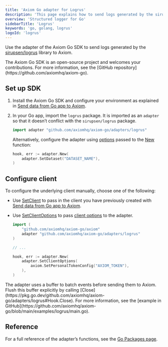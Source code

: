 ```yaml
---
title: 'Axiom Go adapter for Logrus'
description: 'This page explains how to send logs generated by the sirupsen/logrus library to Axiom.'
overview: 'Structured logger for Go'
sidebarTitle: 'Logrus'
keywords: 'go, golang, logrus'
logoId: 'logrus'
---
```



Use the adapter of the Axiom Go SDK to send logs generated by the [sirupsen/logrus](https://github.com/sirupsen/logrus) library to Axiom.

<Note>
The Axiom Go SDK is an open-source project and welcomes your contributions. For more information, see the [GitHub repository](https://github.com/axiomhq/axiom-go).
</Note>

<Prerequisites />

## Set up SDK

1. Install the Axiom Go SDK and configure your environment as explained in [Send data from Go app to Axiom](/guides/go).
1. In your Go app, import the `logrus` package. It is imported as an `adapter` so that it doesn’t conflict with the `sirupsen/logrus` package.

    ```go
    import adapter "github.com/axiomhq/axiom-go/adapters/logrus"
    ```

    Alternatively, configure the adapter using [options](https://pkg.go.dev/github.com/axiomhq/axiom-go/adapters/logrus#Option) passed to the [New](https://pkg.go.dev/github.com/axiomhq/axiom-go/adapters/logrus#New) function:

    ```go
    hook, err := adapter.New(
        adapter.SetDataset("DATASET_NAME"),
    )
    ```

    <ReplaceDataset />

## Configure client

To configure the underlying client manually, choose one of the following:

- Use [SetClient](https://pkg.go.dev/github.com/axiomhq/axiom-go/adapters/logrus#SetClient) to pass in the client you have previously created with [Send data from Go app to Axiom](/guides/go).
- Use [SetClientOptions](https://pkg.go.dev/github.com/axiomhq/axiom-go/adapters/logrus#SetClientOptions) to pass [client options](https://pkg.go.dev/github.com/axiomhq/axiom-go/axiom#Option) to the adapter.

    ```go
    import (
        "github.com/axiomhq/axiom-go/axiom"
        adapter "github.com/axiomhq/axiom-go/adapters/logrus"
    )

    // ...

    hook, err := adapter.New(
        adapter.SetClientOptions(
            axiom.SetPersonalTokenConfig("AXIOM_TOKEN"),
        ),
    )
    ```

<Note>
The adapter uses a buffer to batch events before sending them to Axiom. Flush this buffer explicitly by calling [Close](https://pkg.go.dev/github.com/axiomhq/axiom-go/adapters/logrus#Hook.Close). For more information, see the [example in GitHub](https://github.com/axiomhq/axiom-go/blob/main/examples/logrus/main.go).
</Note>

## Reference

For a full reference of the adapter’s functions, see the [Go Packages page](https://pkg.go.dev/github.com/axiomhq/axiom-go/adapters/logrus).
